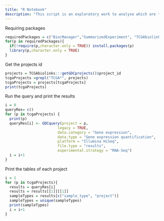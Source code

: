 ```yaml
---
title: "R Notebook"
description: "This script is an exploratory work to analyse which are the sample_types available on the TCGA website using TCGABiolink package"
---
```

Requiring packages
```r
requiredPackages = c("BiocManager","SummarizedExperiment", "TCGAbiolinks", "DT")
for(p in requiredPackages){
  if(!require(p,character.only = TRUE)) install.packages(p)
  library(p,character.only = TRUE)
}
```
Get the projects id
```r
projects = TCGAbiolinks:::getGDCprojects()$project_id
tcgaProjects =grepl("TCGA*", projects)
tcgaProjects = projects[tcgaProjects]
print(tcgaProjects)
```

Run the query and print the results

```r
i = 0
queryRes= c()
for (p in tcgaProjects) {
  print(p)
  queryRes[i] <- GDCquery(project = p,
                        legacy = TRUE,
                        data.category = "Gene expression",
                        data.type = "Gene expression quantification",
                        platform = "Illumina HiSeq",
                        file.type = "results",
                        experimental.strategy = "RNA-Seq")
  i = i+1
}
```

Print the tables of each project
```r
i = 1
for (p in tcgaProjects){
  results = queryRes[i]
  results = results[[1]][[1]]
  sampleTypes = results[c("sample_type", "project")]
  sampleTypes = unique(sampleTypes)
  print(sampleTypes)
  i = i+1
}
```

